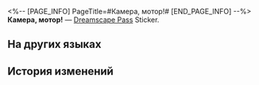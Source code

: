 <%-- [PAGE_INFO]
PageTitle=#Камера, мотор!#
[END_PAGE_INFO] --%>
{{Предмет Инфобокс
|id          = 223903
|Изображение = Dreamscape Pass Sticker Камера, мотор!.png
|Тип         = Dreamscape Pass Sticker
|Тип2        = Это были лучшие времена Stickers
|Инвентарь   = 
|Редкость    = 4
|Эффект      = 
|Описание    = Пронумерованные наклейки, используемые для украшения дневника сновидений. Бывают самыми разными.
|Источник1   = [[Открыто по умолчанию]]
}}
{{Описание|Все видели эту штуку, но мало кто знает, как она называется... Это хлопушка.}}
'''Камера, мотор!''' — [[Dreamscape Pass]] Sticker.

==На других языках==
{{На других языках
|en   = Action!
|zhs  = 开拍！
|zht  = 開拍！
|ja   = よーい！アクション！
|ko   = 액션!
|es   = ¡Acción!
|fr   = Action&nbsp;!
|ru   = Камера, мотор!
|th   = แอ็กชัน!
|vi   = Action!
|de   = Action!
|id   = Action!
|pt   = Ação!
}}

==История изменений==
{{История изменений|3.5}}